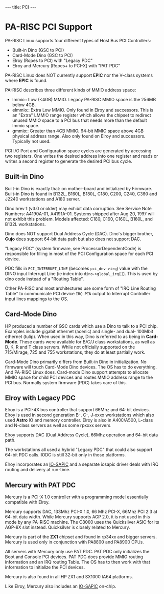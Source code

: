 ---
title: PCI
---

= PA-RISC PCI Support =

PA-RISC Linux supports four different types of Host Bus PCI Controllers:
* Built-in Dino (GSC to PCI)
* Card-Mode Dino (GSC to PCI)
* Elroy (Ropes to PCI) with "Legacy PDC"
* Elroy and Mercury (Ropes+ to PCI-X) with "PAT PDC"

PA-RISC Linux does NOT currently support '''EPIC''' nor the V-class systems where '''EPIC''' is found.

PA-RISC describes three different kinds of MMIO address space:
* lmmio:: Low (<4GB) MMIO. Legacy PA-RISC MMIO space is the 256MB below 4GB.
* elmmio:: Extra Low MMIO. Only found in Elroy and successors. This is an "Extra" LMMIO range register which allows the chipset to redirect unused MMIO space to a PCI bus that needs more than the default lmmio space.
* gmmio:: Greater than 4GB MMIO. 64-bit MMIO space above 4GB physical address range. Also only found on Elroy and successors. Typically not used.

PCI I/O Port and Configuration space cycles are generated by accessing two registers.
One writes the desired address into one register and reads or writes a second register
to generate the desired PCI bus cycle.


== Built-in Dino ==

Built-in Dino is exactly that: on mother-board and initialized by Firmware.
Built-in Dino is found in B132L, B160L, B180L, C180, C200, C240, C360 and J2240
workstations and A180 server.

Dino hrev 1 (v3.0 or older) may exhibit data corruption.
See Service Note Numbers: A4190A-01, A4191A-01.
Systems shipped after Aug 20, 1997 will not exhibit this problem.
Models affected: C180, C160, C160L, B160L, and B132L workstations.


Dino does NOT support Dual Address Cycle (DAC).
Dino's bigger brother, '''Cujo''' does support 64-bit data path but also
does not support DAC.

"Legacy PDC" (system firmware, see ProcessorDependentCode) is responsible for filling in most of
the PCI Configuration space for each PCI device.

PDC fills in <tt>PCI_INTERRUPT_LINE</tt> (becomes <tt>pci_dev->irq</tt>)
value with the DINO input Interrupt Line (ie index into <tt>dino->global_irq[]</tt>).
This is used by dino code instead of a "Routing Table".

Other PA-RISC  and most architectures use some form of 
"IRQ Line Routing Table" to communicate PCI device <tt>IRQ_PIN</tt> output
to Interrupt Controller input lines mappings to the OS.

== Card-Mode Dino ==

HP produced a number of GSC cards which use a Dino to talk to a PCI chip.
Examples include gigabit ethernet (acenic) and single- and dual- 100Mbit ethernet (tulip).
When used in this way, Dino is referred to as being in '''Card-Mode'''.
These cards were available for B/C/J class workstations, as well as D, K, R and T class servers.
While not officially supported on the 715/Mirage, 725 and 755 workstations, they do at least partially work.

Card-Mode Dino primarily differs from Built-in Dino in initialization.
No firmware will touch Card-Mode Dino devices. The OS has to do everything.
And PA-RISC Linux does. Card-mode Dino support attempts to allocate MMIO space
for child PCI devices and routes MMIO address range to the PCI bus. Normally
system firmware (PDC) takes care of this.

== Elroy with Legacy PDC ==

Elroy is a PCI-4X bus controller that support 66Mhz and 64-bit devices.
Elroy is used in second generation B-, C-, J-xxxx workstations which also
used '''Astro''' IO and memory controller. Elroy is also in A400/A500,
L-class and N-class servers as well as some rpxxxx servers.

Elroy supports DAC (Dual Address Cycle), 66Mhz operation and 64-bit data path.

The workstations all used a hybrid "Legacy PDC" that could also support
64-bit PDC calls. IODC is still 32-bit only in those platforms.

Elroy incorporates an [[IO-SAPIC]] and a separate iosapic driver deals with
IRQ routing and delivery at run-time.

== Mercury with PAT PDC ==

Mercury is a PCI-X 1.0 controller with a programming model essentially compatible
with Elroy.

Mercury supports DAC, 133Mhz PCI-X 1.0, 66 Mhz PCI-X, 66Mhz PCI 2.3 at 64-bit data width.
While Mercury supports AGP 2.0, it is not used in this mode by any PA-RISC machine.
The C8000 uses the Quicksilver ASIC for its AGP-8X slot instead.
Quicksilver is closely related to Mercury.

Mercury is part of the '''ZX1''' chipset and found in rp34xx and bigger servers.
Mercury is used only in conjunction with PA8800 and PA8900 CPUs.

All servers with Mercury only use PAT PDC.
PAT PDC only initializes the Boot and Console PCI devices.
PAT PDC does provide MMIO routing information and an IRQ routing Table.
The OS has to then work with that information to initialize the PCI devices.

Mercury is also found in all HP ZX1 and SX1000 IA64 platforms.

Like Elroy, Mercury also includes an [[IO-SAPIC]] on-chip.